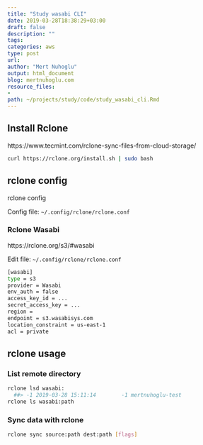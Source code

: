 ```yaml
---
title: "Study wasabi CLI"
date: 2019-03-28T18:38:29+03:00 
draft: false
description: ""
tags:
categories: aws
type: post
url:
author: "Mert Nuhoglu"
output: html_document
blog: mertnuhoglu.com
resource_files:
-
path: ~/projects/study/code/study_wasabi_cli.Rmd
---
```


## Install Rclone

https://www.tecmint.com/rclone-sync-files-from-cloud-storage/

``` bash
curl https://rclone.org/install.sh | sudo bash
``` 

## rclone config

rclone config

Config file: `~/.config/rclone/rclone.conf`

### Rclone Wasabi

https://rclone.org/s3/#wasabi

Edit file: `~/.config/rclone/rclone.conf`

``` bash
[wasabi]
type = s3
provider = Wasabi
env_auth = false
access_key_id = ...
secret_access_key = ...
region = 
endpoint = s3.wasabisys.com
location_constraint = us-east-1
acl = private
``` 

## rclone usage

### List remote directory

``` bash
rclone lsd wasabi:
  ##> -1 2019-03-28 15:11:14        -1 mertnuhoglu-test
rclone ls wasabi:path
``` 

### Sync data with rclone

``` bash
rclone sync source:path dest:path [flags]
``` 

